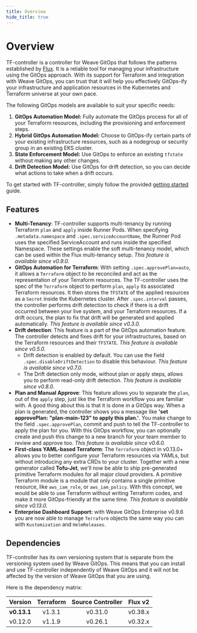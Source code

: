 ```yaml
---
title: Overview
hide_title: true
---
```


# Overview

TF-controller is a controller for Weave GitOps that follows the patterns established
by [Flux](https://fluxcd.io). It is a reliable tool for managing your infrastructure using the GitOps approach.
With its support for Terraform and integration with Weave GitOps,
you can trust that it will help you effectively GitOps-ify your infrastructure and application
resources in the Kubernetes and Terraform universe at your own pace.

The following GitOps models are available to suit your specific needs:

  1. **GitOps Automation Model:** Fully automate the GitOps process for all of your Terraform resources, including the provisioning and enforcement steps.
  2. **Hybrid GitOps Automation Model:** Choose to GitOps-ify certain parts of your existing infrastructure resources, such as a nodegroup or security group in an existing EKS cluster.
  3. **State Enforcement Model:** Use GitOps to enforce an existing `tfstate` without making any other changes.
  4. **Drift Detection Model:** Use GitOps for drift detection, so you can decide what actions to take when a drift occurs.

To get started with TF-controller, simply follow the provided [getting started](../get-started) guide.

## Features

  * **Multi-Tenancy**: TF-controller supports multi-tenancy by running Terraform `plan` and `apply` inside Runner Pods.
    When specifying `.metadata.namespace` and `.spec.serviceAccountName`, the Runner Pod uses the specified ServiceAccount
    and runs inside the specified Namespace. These settings enable the soft multi-tenancy model, which can be used within
    the Flux multi-tenancy setup. _This feature is available since v0.9.0._
  * **GitOps Automation for Terraform**: With setting `.spec.approvePlan=auto`, it allows a `Terraform` object
    to be reconciled and act as the representation of your Terraform resources. The TF-controller uses the spec of
    the `Terraform` object to perform `plan`, `apply` its associated Terraform resources. It then stores
    the `TFSTATE` of the applied resources as a `Secret` inside the Kubernetes cluster. After `.spec.interval` passes,
    the controller performs drift detection to check if there is a drift occurred between your live system,
    and your Terraform resources. If a drift occurs, the plan to fix that drift will be generated and applied automatically.
    _This feature is available since v0.3.0._
  * **Drift detection**: This feature is a part of the GitOps automation feature. The controller detects and fixes drift
    for your infrastructures, based on the Terraform resources and their `TFSTATE`. _This feature is available since v0.5.0._
    * Drift detection is enabled by default. You can use the field `.spec.disableDriftDetection` to disable this behaviour.
      _This feature is available since v0.7.0._
    * The Drift detection only mode, without plan or apply steps, allows you to perform read-only drift detection.
      _This feature is available since v0.8.0._
  * **Plan and Manual Approve**: This feature allows you to separate the `plan`, out of the `apply` step, just like
    the Terraform workflow you are familiar with. A good thing about this is that it is done in a GitOps way. When a plan
    is generated, the controller shows you a message like **'set approvePlan: "plan-main-123" to apply this plan.'**.
    You make change to the field `.spec.approvePlan`, commit and push to tell the TF-controller to apply the plan for you.
    With this GitOps workflow, you can optionally create and push this change to a new branch for your team member to
    review and approve too. _This feature is available since v0.6.0._
  * **First-class YAML-based Terraform**: The `Terraform` object in v0.13.0+ allows you to better configure your
    Terraform resources via YAMLs, but without introducing any extra CRDs to your cluster. Together with a new generator
    called **Tofu-Jet**, we'll now be able to ship pre-generated primitive Terraform modules for all major cloud providers.
    A primitive Terraform module is a module that only contains a single primitive resource, like `aws_iam_role`, or `aws_iam_policy`.
    With this concept, we would be able to use Terraform without writing Terraform codes, and make it more GitOps-friendly at the same time.
    _This feature is available since v0.13.0._
  * **Enterprise Dashboard Support:** with Weave GitOps Enterprise v0.9.6 you are now able to manage `Terraform` objects the same way you can
    with `Kustomization` and `HelmReleases`.

## Dependencies

TF-controller has its own versioning system that is separate from the versioning system used by Weave GitOps.
This means that you can install and use TF-controller independently of Weave GitOps and it will not be affected
by the version of Weave GitOps that you are using.

Here is the dependency matrix:

|   Version   | Terraform | Source Controller | Flux v2 |
|:-----------:|:---------:|:-----------------:|:-------:|
| **v0.13.1** |  v1.3.1   |      v0.31.0      | v0.38.x |
|   v0.12.0   |  v1.1.9   |      v0.26.1      | v0.32.x |
